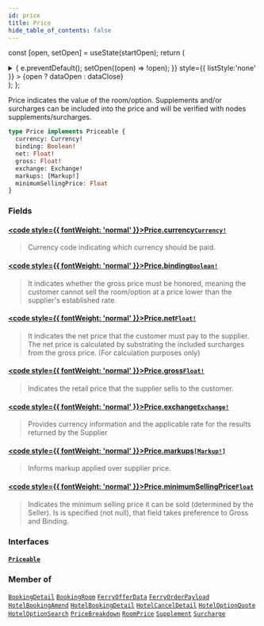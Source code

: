 ```yaml
---
id: price
title: Price
hide_table_of_contents: false
---
```






const [open, setOpen] = useState(startOpen);
return (
<details {...(open ? { open: true } : {})} className="details" style={{ border:'none', boxShadow:'none', background:'var(--ifm-background-color)' }}>
<summary
onClick={(e) => {
e.preventDefault();
setOpen((open) => !open);
}}
style={{ listStyle:'none' }} >
{open ? dataOpen : dataClose}
</summary>
{open && children}
</details>
);
};

Price indicates the value of the room/option.
Supplements and/or surcharges can be included into the price and will be verified with nodes supplements/surcharges.

```graphql
type Price implements Priceable {
  currency: Currency!
  binding: Boolean!
  net: Float!
  gross: Float!
  exchange: Exchange!
  markups: [Markup!]
  minimumSellingPrice: Float
}
```

### Fields

#### [<code style={{ fontWeight: 'normal' }}>Price.<b>currency</b></code>](#)<Bullet />[`Currency!`](/api/scalars/currency) <Badge class="badge badge--secondary" text="non-null"/> <Badge class="badge badge--secondary" text="scalar"/>

> Currency code indicating which currency should be paid.

#### [<code style={{ fontWeight: 'normal' }}>Price.<b>binding</b></code>](#)<Bullet />[`Boolean!`](/api/scalars/boolean) <Badge class="badge badge--secondary" text="non-null"/> <Badge class="badge badge--secondary" text="scalar"/>

> It indicates whether the gross price must be honored, meaning the customer cannot sell the room/option at a price lower than the supplier's established rate.

#### [<code style={{ fontWeight: 'normal' }}>Price.<b>net</b></code>](#)<Bullet />[`Float!`](/api/scalars/float) <Badge class="badge badge--secondary" text="non-null"/> <Badge class="badge badge--secondary" text="scalar"/>

> It indicates the net price that the customer must pay to the supplier.
> The net price is calculated by substrating the included surcharges from the gross price. (For calculation purposes only)

#### [<code style={{ fontWeight: 'normal' }}>Price.<b>gross</b></code>](#)<Bullet />[`Float!`](/api/scalars/float) <Badge class="badge badge--secondary" text="non-null"/> <Badge class="badge badge--secondary" text="scalar"/>

> Indicates the retail price that the supplier sells to the customer.

#### [<code style={{ fontWeight: 'normal' }}>Price.<b>exchange</b></code>](#)<Bullet />[`Exchange!`](/api/objects/exchange) <Badge class="badge badge--secondary" text="non-null"/> <Badge class="badge badge--secondary" text="object"/>

> Provides currency information and the applicable rate for the results returned by the Supplier

#### [<code style={{ fontWeight: 'normal' }}>Price.<b>markups</b></code>](#)<Bullet />[`[Markup!]`](/api/objects/markup) <Badge class="badge badge--secondary" text="list"/> <Badge class="badge badge--secondary" text="object"/>

> Informs markup applied over supplier price.

#### [<code style={{ fontWeight: 'normal' }}>Price.<b>minimumSellingPrice</b></code>](#)<Bullet />[`Float`](/api/scalars/float) <Badge class="badge badge--secondary" text="scalar"/>

> Indicates the minimum selling price it can be sold (determined by the Seller). Is is specified (not null), that field takes preference to Gross and Binding.

### Interfaces

#### [`Priceable`](/api/interfaces/priceable) <Badge class="badge badge--secondary" text="interface"/>

>

### Member of

[`BookingDetail`](/api/objects/booking-detail) <Badge class="badge badge--secondary" text="object"/><Bullet />[`BookingRoom`](/api/objects/booking-room) <Badge class="badge badge--secondary" text="object"/><Bullet />[`FerryOfferData`](/api/objects/ferry-offer-data) <Badge class="badge badge--secondary" text="object"/><Bullet />[`FerryOrderPayload`](/api/objects/ferry-order-payload) <Badge class="badge badge--secondary" text="object"/><Bullet />[`HotelBookingAmend`](/api/objects/hotel-booking-amend) <Badge class="badge badge--secondary" text="object"/><Bullet />[`HotelBookingDetail`](/api/objects/hotel-booking-detail) <Badge class="badge badge--secondary" text="object"/><Bullet />[`HotelCancelDetail`](/api/objects/hotel-cancel-detail) <Badge class="badge badge--secondary" text="object"/><Bullet />[`HotelOptionQuote`](/api/objects/hotel-option-quote) <Badge class="badge badge--secondary" text="object"/><Bullet />[`HotelOptionSearch`](/api/objects/hotel-option-search) <Badge class="badge badge--secondary" text="object"/><Bullet />[`PriceBreakdown`](/api/objects/price-breakdown) <Badge class="badge badge--secondary" text="object"/><Bullet />[`RoomPrice`](/api/objects/room-price) <Badge class="badge badge--secondary" text="object"/><Bullet />[`Supplement`](/api/objects/supplement) <Badge class="badge badge--secondary" text="object"/><Bullet />[`Surcharge`](/api/objects/surcharge) <Badge class="badge badge--secondary" text="object"/>

